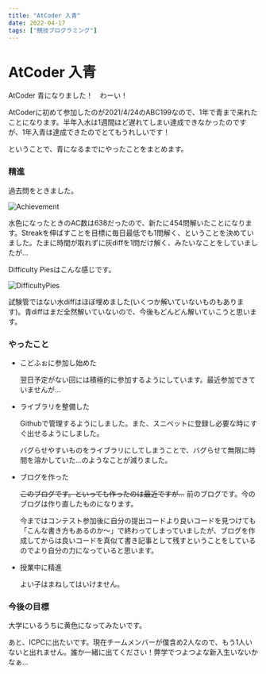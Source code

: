 ```yaml
---
title: "AtCoder 入青"
date: 2022-04-17
tags: ["競技プログラミング"]
---
```


# AtCoder 入青

AtCoder 青になりました！　わーい！

AtCoderに初めて参加したのが2021/4/24のABC199なので、1年で青まで来れたことになります。半年入水は1週間ほど遅れてしまい達成できなかったのですが、1年入青は達成できたのでとてもうれしいです！

ということで、青になるまでにやったことをまとめます。

### 精進

過去問をときました。

![Achievement](/blog/AtCoderBlue/Achievement.jpg)

水色になったときのAC数は638だったので、新たに454問解いたことになります。Streakを伸ばすことを目標に毎日最低でも1問解く、ということを決めていました。たまに時間が取れずに灰diffを1問だけ解く、みたいなことをしていましたが...

Difficulty Piesはこんな感じです。

![DifficultyPies](/blog/AtCoderBlue/DifficultyPies.jpg)

試験管ではない水diffはほぼ埋めました(いくつか解いていないものもあります)。青diffはまだ全然解いていないので、今後もどんどん解いていこうと思います。


### やったこと

- こどふぉに参加し始めた

  翌日予定がない回には積極的に参加するようにしています。最近参加できていませんが...

- ライブラリを整備した

  Githubで管理するようにしました。また、スニペットに登録し必要な時にすぐ出せるようにしました。

  バグらせやすいものをライブラリにしてしまうことで、バグらせて無限に時間を溶かしていた...のようなことが減りました。

- ブログを作った

  ~~このブログです。といっても作ったのは最近ですが...~~ 前のブログです。今のブログは作り直したものになります。

  今まではコンテスト参加後に自分の提出コードより良いコードを見つけても「こんな書き方もあるのか～」で終わってしまっていましたが、ブログを作成してからは良いコードを真似て書き記事として残すということをしているのでより自分の力になっていると思います。

- 授業中に精進

  よい子はまねしてはいけません。



### 今後の目標

大学にいるうちに黄色になってみたいです。

あと、ICPCに出たいです。現在チームメンバーが僕含め2人なので、もう1人いないと出れません。誰か一緒に出てください！弊学でつよつよな新入生いないかなぁ...